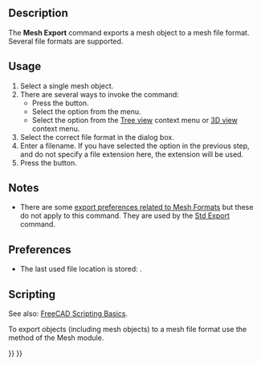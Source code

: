 <languages/>

{{Docnav
|[[Mesh_Import|Import]]
|[[Mesh_FromPartShape|FromPartShape]]
|[[Mesh_Workbench|Mesh]]
|IconL=Mesh_Import.svg
|IconR=Mesh_FromPartShape.svg
|IconC=Workbench_Mesh.svg
}}

{{GuiCommand
|Name=Mesh Export
|MenuLocation=Meshes → Export mesh...
|Workbenches=[[Mesh_Workbench|Mesh]]
|SeeAlso=[[Std_Export|Std Export]], [[Import_Export|Import Export]]
}}

==Description==

The '''Mesh Export''' command exports a mesh object to a mesh file format. Several file formats are supported.

==Usage==

# Select a single mesh object.
# There are several ways to invoke the command:
#* Press the {{Button|[[Image:Mesh_Export.svg|16px]] [[Mesh_Export|Export mesh...]]}} button.
#* Select the {{MenuCommand|Meshes → [[Image:Mesh_Export.svg|16px]] Export mesh...}} option from the menu.
#* Select the {{MenuCommand|[[Image:Mesh_Export.svg|16px]] Export mesh...}} option from the [[Tree_view|Tree view]] context menu or [[3D_view|3D view]] context menu.
# Select the correct file format in the dialog box.
# Enter a filename. If you have selected the {{Value|All files (*.*)}} option in the previous step, and do not specify a file extension here, the {{FileName|.stl}} extension will be used.
# Press the {{Button|Save}} button.

==Notes==

* There are some [[Import_Export_Preferences#Mesh_Formats|export preferences related to Mesh Formats]] but these do not apply to this command. They are used by the [[Std_Export|Std Export]] command.

==Preferences==

* The last used file location is stored: {{MenuCommand|Tools → Edit parameters... → BaseApp → Preferences → General → FileOpenSavePath}}.

==Scripting==

See also: [[FreeCAD_Scripting_Basics|FreeCAD Scripting Basics]].

To export objects (including mesh objects) to a mesh file format use the {{incode|export}} method of the Mesh module.

{{Code|code=
import FreeCAD
import Mesh

doc = FreeCAD.ActiveDocument

Mesh.export([doc.Cone, doc.Cylinder], 'D:/testfiles/mymodel.stl')
}}


{{Docnav
|[[Mesh_Import|Import]]
|[[Mesh_FromPartShape|FromPartShape]]
|[[Mesh_Workbench|Mesh]]
|IconL=Mesh_Import.svg
|IconR=Mesh_FromPartShape.svg
|IconC=Workbench_Mesh.svg
}}

{{Mesh Tools navi{{#translation:}}}}
{{Userdocnavi{{#translation:}}}}
{{clear}}